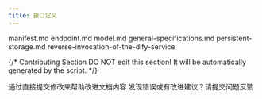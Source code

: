 ```yaml
---
title: 接口定义
---
```



<Card title="manifest.md" icon="link" href="manifest">
  manifest.md
</Card>

<Card title="endpoint.md" icon="link" href="endpoint">
  endpoint.md
</Card>

<Card title="model.md" icon="link" href="reverse-invocation-of-the-dify-service/model">
  model.md
</Card>

<Card title="general-specifications.md" icon="link" href="general-specifications">
  general-specifications.md
</Card>

<Card title="persistent-storage.md" icon="link" href="persistent-storage">
  persistent-storage.md
</Card>

<Card title="reverse-invocation-of-the-dify-service" icon="link" href="reverse-invocation-of-the-dify-service/">
  reverse-invocation-of-the-dify-service
</Card>

{/*
Contributing Section
DO NOT edit this section!
It will be automatically generated by the script.
*/}

<CardGroup cols="2">
    <Card
        title="编辑此页面"
        icon="pen-to-square"
        href="https://github.com/langgenius/dify-docs/edit/main/zh-hans/plugins/schema-definition/README.mdx"
    >
        通过直接提交修改来帮助改进文档内容
    </Card>
    <Card
        title="提交问题"
        icon="github"
        href="https://github.com/langgenius/dify-docs/issues/new?title=文档问题%3A%20&body=%23%23%20问题描述%0A%3C%21--%20请简要描述您发现的问题%20--%3E%0A%0A%23%23%20页面链接%0Ahttps%3A%2F%2Fgithub.com%2Flanggenius%2Fdify-docs%2Fblob%2Fmain%2Fzh-hans/plugins/schema-definition%2FREADME.mdx%0A%0A%23%23%20建议修改%0A%3C%21--%20如果有具体的修改建议，请在此说明%20--%3E%0A%0A%3C%21--%20感谢您对文档质量的关注！%20--%3E"
    >
        发现错误或有改进建议？请提交问题反馈
    </Card>
</CardGroup>
